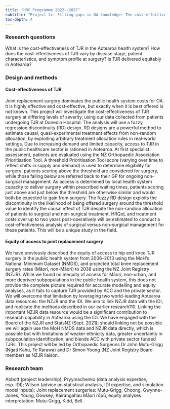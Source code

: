 ```yaml
---
title: "HRC Programme 2022--2027"
subtitle: "Project 2c: Filling gaps in OA knowledge: The cost-effectiveness of TJR in the Aotearoa health system"
toc-depth: 4
---
```


### Research questions

What is the cost-effectiveness of TJR in the Aotearoa health system? How does the cost-effectiveness of TJR vary by disease stage, patient characteristics, and symptom profile at surgery? Is TJR delivered equitably in Aotearoa?

### Design and methods

#### Cost-effectiveness of TJR

Joint replacement surgery dominates the public health system costs for OA. It is highly effective and cost-effective, but exactly when it is best offered is not known. This project will investigate the cost-effectiveness of TJR surgery at differing levels of severity, using our data collected from patients undergoing TJR at Dunedin Hospital. The analysis will use a fuzzy regression discontinuity (RD) design. RD designs are a powerful method to estimate causal, quasi-experimental treatment effects from non-random allocation, by exploiting arbitrary treatment allocation rules in real-world settings. Due to increasing demand and limited capacity, access to TJR in the public healthcare sector is rationed in Aotearoa. At first specialist assessment, patients are evaluated using the NZ Orthopaedic Association Prioritisation Tool. A threshold Prioritisation Tool score (varying over time to reflect shifts in supply and demand) is used to determine eligibility for surgery: patients scoring above the threshold are considered for surgery, while those falling below are referred back to their GP for ongoing non-surgical management. As access is determined by local health system capacity to deliver surgery within prescribed waiting times, patients scoring just above and just below the threshold are otherwise similar and would both be expected to gain from surgery. The fuzzy RD design exploits the discontinuity in the likelihood of being offered surgery around the threshold value to identify the causal effect of TJR despite the non-random allocation of patients to surgical and non-surgical treatment. HRQoL and treatment costs over up to two years post-operatively will be estimated to conduct a cost-effectiveness analysis of surgical versus non-surgical management for these patients. This will be a unique study in the field.

#### Equity of access to joint replacement surgery

We have previously described the equity of access to hip and knee TJR surgery in the public health system from 2006–2013 using the MoH’s National Minimum Dataset (NMDS), and projected total knee replacement surgery rates (Māori, non-Māori) to 2038 using the NZ Joint Registry (NZJR). While we found no inequity of access for Māori, non-urban, and more deprived subpopulations in the public health system, this does not provide the complete picture required for accurate modelling and equity analyses, as it fails to capture TJR provided by ACC and the private sector. We will overcome that limitation by leveraging two world-leading Aotearoa data resources: the NZJR and the IDI. We aim to link NZJR data with the IDI, and replicate the methods described in our earlier research110. Linking the important NZJR data resource would be a significant contribution to research capability in Aotearoa using the IDI. We have engaged with the Board of the NZJR and StatsNZ (Sept. 2021); should linking not be possible we will again use the MoH NMDS data and NZJR data directly, which is possible but with limitations of weaker ethnicity data, greater uncertainty in subpopulation identification, and blends ACC with private sector funded TJRs. This project will be led by Orthopaedic Surgeons Dr John Mutu-Grigg (Ngati Kahu, Te Rarawa) and Dr Simon Young (NZ Joint Registry Board member) as NZJR liaison.

### Research team

Abbott (project leadership), Pryymachenko (data analysis expertise, esp. IDI); Wilson (advice on statistical analysis, IDI expertise, and simulation model inputs); Joint replacement surgeries: Mutu-Grigg, Choong, Gwynne-Jones, Young, Dowsey; Kairangahau Māori rōpū, equity analyses interpretation: Mutu-Grigg, Kidd, Bell.
